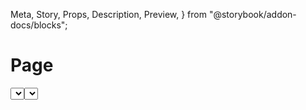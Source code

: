   Meta,
  Story,
  Props,
  Description,
  Preview,
} from "@storybook/addon-docs/blocks";

<Meta title="Components | Structure / Page" component={Page} />

# Page

<Description of={Page} />

<Preview withToolbar>
  <Story name="Example">
    <Page
      title="New invite"
      breadcrumbs={[{ content: "Invites", url: "/invites" }]}
    >
      <Tabs
        tabs={[
          { content: "Single invite", id: "1" },
          { content: "Group invite", id: "2" },
        ]}
        selected={0}
      >
        <FormLayout>
          <Select
            label="Visitor type"
            options={["Visitor", "Interview", "Meeting"]}
            required
          />
          <TextField label="Full name" />
          <TextField label="Private notes" multiline={3} />
          <Stack distribution="equalSpacing">
            <ButtonGroup>
              <Button>Invite</Button>
              <Button outline>Invite and add another</Button>
            </ButtonGroup>
            <Button plain>Cancel</Button>
          </Stack>
        </FormLayout>
      </Tabs>
    </Page>
  </Story>
</Preview>

<Props of={Page} />

## Usage

### Default page

Use for detail pages, which should have pagination and breadcrumbs, and also often have
several actions.

### Page with breadcrumb

Use when you want to present the user with a quick way to navigate where they came from.

<Preview>
  <Story name="Page with breadcrumb">
    <Page
      title="New invite"
      breadcrumbs={[{ content: "Invites", url: "/invites" }]}
    />
  </Story>
</Preview>

### Page with title action

Use when exposing additional components on the right of the page title.

<Preview>
  <Story name="Page with title action">
    <Page
      title="10 visitors"
      titleAction={
        <Stack spacing="loose">
          <TextField type="search" label="Search" />
          <Button>New visitor</Button>
        </Stack>
      }
    />
  </Story>
</Preview>

### Standalone page

When building a standalone app, page gets rounded borders and a background wrapper.

<Preview>
  <Story name="Standalone">
    <EmbeddedContext.Provider value={false}>
      <Page title="Standalone page" />
    </EmbeddedContext.Provider>
  </Story>
</Preview>

### Without title

When building an embedded plugin, omit the entire title prop to remove the header. Any
breadcrumb and title actions that you define will not be rendered too.

<Preview>
  <Story name="Without title">
    <Page>
      <FormLayout>
        <Select
          label="Visitor type"
          options={["Visitor", "Interview", "Meeting"]}
          required
        />
      </FormLayout>
    </Page>
  </Story>
</Preview>
